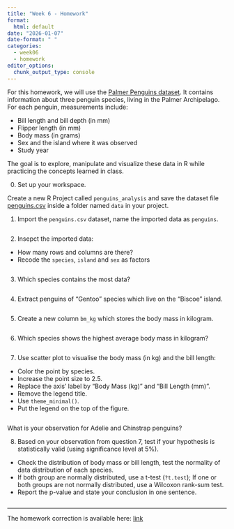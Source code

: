 ```yaml
---
title: "Week 6 - Homework"
format: 
  html: default
date: "2026-01-07"
date-format: " "
categories: 
  - week06
  - homework
editor_options: 
  chunk_output_type: console
---
```


For this homework, we will use the [Palmer Penguins dataset](https://allisonhorst.github.io/palmerpenguins/){target='_blank'}.
It contains information about three penguin species, living in the Palmer Archipelago.
For each penguin, measurements include:

- Bill length and bill depth (in mm)
- Flipper length (in mm)
- Body mass (in grams)
- Sex and the island where it was observed
- Study year

The goal is to explore, manipulate and visualize these data in R while practicing the concepts learned in class.


0. Set up your workspace.

Create a new R Project called `penguins_analysis` and save the dataset file [penguins.csv](https://raw.githubusercontent.com/allisonhorst/palmerpenguins/master/inst/extdata/penguins.csv){target='_blank'} inside a folder named `data` in your project.


1. Import the `penguins.csv` dataset, name the imported data as `penguins`.

```r

```

2. Insepct the imported data: 

- How many rows and columns are there?
- Recode the `species`, `island` and `sex` as factors

```r

```

3. Which species contains the most data?

```r

```

4. Extract penguins of "Gentoo" species which live on the "Biscoe" island.

```r

```

5. Create a new column `bm_kg` which stores the body mass in kilogram.

```r

```

6. Which species shows the highest average body mass in kilogram?

```r

```

7. Use scatter plot to visualise the body mass (in kg) and the bill length:

- Color the point by species.
- Increase the point size to 2.5.
- Replace the axis' label by "Body Mass (kg)" and "Bill Length (mm)".
- Remove the legend title.
- Use `theme_minimal()`.
- Put the legend on the top of the figure.

```r

```

What is your observation for Adelie and Chinstrap penguins?


8. Based on your observation from question 7, test if your hypothesis is statistically valid (using significance level at 5%). 

::: {.callout-tip collapse="true" title="Hints"}
- Check the distribution of body mass or bill length,
test the normality of data distribution of each species.
- If both group are normally distributed, use a t-test (`?t.test`);
If one or both groups are not normally distributed, use a Wilcoxon rank-sum test.
- Report the p-value and state your conclusion in one sentence.
:::

```r

```

---

The homework correction is available here:
[link](https://raw.githubusercontent.com/InforBio/ioc-r-2026/refs/heads/main/ioc_r/week06/.r_w06_work_corr.R){target='_blank'}